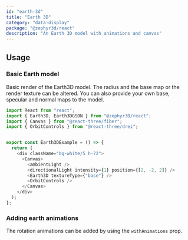 ```yaml
---
id: "earth-3d"
title: "Earth 3D"
category: "data-display"
package: "@zephyr3d/react"
description: "An Earth 3D model with animations and canvas"
---
```


## Usage
### Basic Earth model
Basic render of the Earth3D model. The radius and the base map or the render texture can be altered.
You can also provide your own base, specular and normal maps to the model.

<Earth3DExample/>

```javascript
import React from "react";
import { Earth3D, Earth3DGSON } from "@zephyr3D/react";
import { Canvas } from "@react-three/fiber";
import { OrbitControls } from "@react-three/drei";


export const Earth3DExample = () => {
  return (
    <div className="bg-white/5 h-72">
      <Canvas>
        <ambientLight />
        <directionalLight intensity={1} position={[2, -2, 2]} />
        <Earth3D textureType={"base"} />
        <OrbitControls />
      </Canvas>
    </div>
  );
};
```

### Adding earth animations
The rotation animations can be added by using the `withAnimations` prop.

<Earth3DExample withAnimations/>

